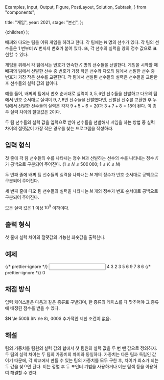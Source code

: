   Examples,
  Input,
  Output,
  Figure,
  PostLayout,
  Solution,
  Subtask,
} from "components";

  title: "게임",
  year: 2021,
  stage: "본선",
};

  <PostLayout meta={meta}>{children}</PostLayout>
);

배찌와 다오는 팀을 이뤄 게임을 하려고 한다. 각 팀에는 $N$ 명의 선수가 있다. 각 팀의 선수들은 $1$ 번부터 $N$ 번까지 번호가 붙어 있다. 또, 각 선수의 실력을 양의 정수 값으로 표현할 수 있다.

게임을 위해서 각 팀에서는 번호가 연속한 $K$ 명의 선수들을 선발한다. 게임을 시작할 때 배찌의 팀에서 선발한 선수 중 번호가 가장 작은 선수와 다오의 팀에서 선발한 선수 중 번호가 가장 작은 선수를 교환한다. 각 팀에서 선발된 선수들의 실력은 선수들을 교환한 후 선수들의 실력 값의 합이다.

예를 들어, 배찌의 팀에서 번호 순서대로 실력이 $3, 5, 6$인 선수들을 선발하고 다오의 팀에서 번호 순서대로 실력이 $9, 7, 8$인 선수들을 선발했다면, 선발된 선수를 교환한 후 두 팀에서 선발한 선수들의 실력은 각각 $9 + 5 + 6 = 20$과 $3 + 7 + 8 = 18$이 된다. 이 경우 실력 차이의 절댓값은 $2$이다.

두 팀 선수들의 실력 값을 입력으로 받아 선수들을 선발해서 게임을 하는 방법 중 실력 차이의 절댓값이 가장 작은 경우를 찾는 프로그램을 작성하라.

## 입력 형식

첫 줄에 각 팀 선수들의 수를 나타내는 정수 $N$과 선발하는 선수의 수를 나타내는 정수 $K$가 공백으로 구분되어 주어진다. ($1 \le N \le 500\, 000$; $1 \le K \le N$)

두 번째 줄에 배찌 팀 선수들의 실력을 나타내는 $N$ 개의 정수가 번호 순서대로 공백으로 구분되어 주어진다.

세 번째 줄에 다오 팀 선수들의 실력을 나타내는 $N$ 개의 정수가 번호 순서대로 공백으로 구분되어 주어진다.

모든 실력 값은 $1$ 이상 $10^9$ 이하이다.

## 출력 형식

첫 줄에 실력 차이의 절댓값의 가능한 최솟값을 출력한다.

## 예제

<Examples>
  {/* prettier-ignore */}
  <Input>
4 3
2 3 5 6
9 7 8 6
  </Input>
  {/* prettier-ignore */}
  <Output>
0
  </Output>
</Examples>

## 채점 방식

입력 케이스들은 다음과 같은 종류로 구별되며, 한 종류의 케이스를 다 맞추어야 그 종류에 배정된 점수를 받을 수 있다.

<Subtask index={1} score={23}>
  $N \le 500$
</Subtask>
<Subtask index={2} score={34}>
  $N \le 8\, 000$
</Subtask>
<Subtask index={3} score={43}>
  추가적인 제한 조건이 없음.
</Subtask>

## 해설

<Solution>
  팀의 가중치를 팀원의 실력 값의 합에서 첫 팀원의 실력 값을 두 번 뺀 값으로
  정의하자. 두 팀의 실력 차이는 두 팀의 가중치의 차이와 동일하다. 가중치는 다른
  팀과 독립인 값이기 때문에, 각 학교에서 만들 수 있는 팀의 가중치를 모두 구한
  후, 차이가 최소가 되는 두 값을 찾으면 된다. 이는 정렬 후 두 포인터 기법을
  사용하거나 이분 탐색 등을 이용하여 해결할 수 있다.
</Solution>
